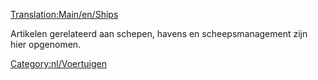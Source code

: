 [[Translation:Main/en/Ships]]{{en/-}}

Artikelen gerelateerd aan schepen, havens en scheepsmanagement zijn hier opgenomen.
[[Category:nl/Voertuigen]]

{{artikel principaal/Nl}}